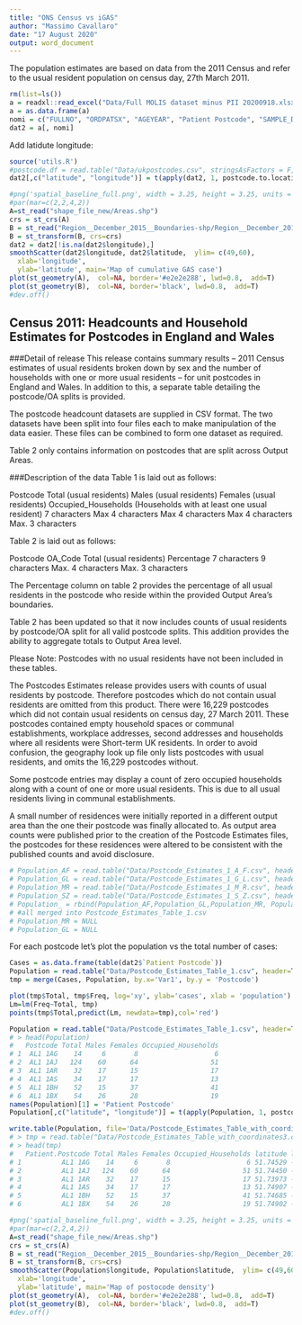 ```yaml
---
title: "ONS Census vs iGAS"
author: "Massimo Cavallaro"
date: "17 August 2020"
output: word_document
---
```


The population estimates are based on data from the 2011 Census and
refer to the usual resident population on census day, 27th March 2011.
 
```r
rm(list=ls())
a = readxl::read_excel("Data/Full MOLIS dataset minus PII 20200918.xlsx")
a = as.data.frame(a)
nomi = c("FULLNO", "ORDPATSX", "AGEYEAR", "Patient Postcode", "SAMPLE_DT", "RECEPT_DT", "Reception Month", "Reception Year", "Isolation Site Decoded", "Sterile Site Y N", "emm gene type", "CITY", "ZIP", "PHE_CENTRE_NAME")
dat2 = a[, nomi]
```

Add latidute longitude:
```r
source('utils.R')
#postcode.df = read.table("Data/ukpostcodes.csv", stringsAsFactors = F, sep=',', header = T)
dat2[,c("latitude", "longitude")] = t(apply(dat2, 1, postcode.to.location2))
```

```r
#png('spatial_baseline_full.png', width = 3.25, height = 3.25, units = 'in', res=500, pointsize = 4)
#par(mar=c(2,2,4,2))
A=st_read("shape_file_new/Areas.shp")
crs = st_crs(A)
B = st_read("Region__December_2015__Boundaries-shp/Region__December_2015__Boundaries.shp")
B = st_transform(B, crs=crs)
dat2 = dat2[!is.na(dat2$longitude),]
smoothScatter(dat2$longitude, dat2$latitude,  ylim= c(49,60),
  xlab='longitude',
  ylab='latitude', main='Map of cumulative GAS case')
plot(st_geometry(A),  col=NA, border='#e2e2e288', lwd=0.8,  add=T)
plot(st_geometry(B),  col=NA, border='black', lwd=0.8,  add=T)
#dev.off()
```


## Census 2011: Headcounts and Household Estimates for Postcodes in England and Wales


###Detail of release
This release contains summary results – 2011 Census estimates of usual residents broken down by sex and the number of households with one or more usual residents – for unit postcodes in England and Wales. In addition to this, a separate table detailing the postcode/OA splits is provided.

The postcode headcount datasets are supplied in CSV format. The two datasets have been split into four files each to make manipulation of the data easier. These files can be combined to form one dataset as required.

Table 2 only contains information on postcodes that are split across Output Areas.

###Description of the data
Table 1 is laid out as follows:

Postcode	Total (usual residents)	Males (usual residents)	Females (usual residents)   Occupied_Households (Households with at least one usual resident)
7 characters	Max 4 characters	Max 4 characters	Max 4 characters	    Max. 3 characters

Table 2 is laid out as follows: 

Postcode	OA_Code	         Total (usual residents)    Percentage
7 characters	9 characters	 Max. 4 characters	    Max. 3 characters

The Percentage column on table 2 provides the percentage of all usual residents in the postcode who reside within the provided Output Area’s boundaries.

Table 2 has been updated so that it now includes counts of usual residents by postcode/OA split for all valid postcode splits. This addition provides the ability to aggregate totals to Output Area level.

Please Note: Postcodes with no usual residents have not been included in these tables.

The Postcodes Estimates release provides users with counts of usual residents by postcode.  Therefore postcodes which do not contain usual residents are omitted from this product. There were 16,229 postcodes which did not contain usual residents on census day, 27 March 2011.  These postcodes contained empty household spaces or communal establishments, workplace addresses, second addresses and households where all residents were Short-term UK residents. In order to avoid confusion, the geography look up file only lists postcodes with usual residents, and omits the 16,229 postcodes without.

Some postcode entries may display a count of zero occupied households along with a count of one or more usual residents. This is due to all usual residents living in communal establishments.

A small number of residences were initially reported in a different output area than the one their postcode was finally allocated to. As output area counts were published prior to the creation of the Postcode Estimates files, the postcodes for these residences were altered to be consistent with the published counts and avoid disclosure.



```r
# Population_AF = read.table("Data/Postcode_Estimates_1_A_F.csv", header=T, sep = ',', stringsAsFactors = F)
# Population_GL = read.table("Data/Postcode_Estimates_1_G_L.csv", header=T, sep = ',', stringsAsFactors = F)
# Population_MR = read.table("Data/Postcode_Estimates_1_M_R.csv", header=T, sep = ',', stringsAsFactors = F)
# Population_SZ = read.table("Data/Postcode_Estimates_1_S_Z.csv", header=T, sep = ',', stringsAsFactors = F)
# Population_ = rbind(Population_AF,Population_GL,Population_MR, Population_SZ)
# #all merged into Postcode_Estimates_Table_1.csv
# Population_MR = NULL
# Population_GL = NULL
```




For each postcode let's plot the population vs the total number of cases:

```r
Cases = as.data.frame(table(dat2$`Patient Postcode`))
Population = read.table("Data/Postcode_Estimates_Table_1.csv", header=T, sep = ',', stringsAsFactors = F)
tmp = merge(Cases, Population, by.x='Var1', by.y = 'Postcode')
```



```r
plot(tmp$Total, tmp$Freq, log='xy', ylab='cases', xlab = 'population')
Lm=lm(Freq~Total, tmp)
points(tmp$Total,predict(Lm, newdata=tmp),col='red')
```




```r
Population = read.table("Data/Postcode_Estimates_Table_1.csv", header=T, sep = ',', stringsAsFactors = F)
# > head(Population)
#   Postcode Total Males Females Occupied_Households
# 1  AL1 1AG    14     6       8                   6
# 2  AL1 1AJ   124    60      64                  51
# 3  AL1 1AR    32    17      15                  17
# 4  AL1 1AS    34    17      17                  13
# 5  AL1 1BH    52    15      37                  41
# 6  AL1 1BX    54    26      28                  19
names(Population)[1] = 'Patient Postcode'
Population[,c("latitude", "longitude")] = t(apply(Population, 1, postcode.to.location2))
```

```r
write.table(Population, file='Data/Postcode_Estimates_Table_with_coordinates3.csv', quote = F, row.names = F, sep=',')
# > tmp = read.table("Data/Postcode_Estimates_Table_with_coordinates3.csv", sep=',', header = T)
# > head(tmp)
#   Patient.Postcode Total Males Females Occupied_Households latitude longitude
# 1          AL1 1AG    14     6       8                   6 51.74529 -0.328628
# 2          AL1 1AJ   124    60      64                  51 51.74450 -0.328599
# 3          AL1 1AR    32    17      15                  17 51.73973 -0.317492
# 4          AL1 1AS    34    17      17                  13 51.74907 -0.335471
# 5          AL1 1BH    52    15      37                  41 51.74685 -0.338000
# 6          AL1 1BX    54    26      28                  19 51.74902 -0.341041
```



```r
#png('spatial_baseline_full.png', width = 3.25, height = 3.25, units = 'in', res=500, pointsize = 4)
#par(mar=c(2,2,4,2))
A=st_read("shape_file_new/Areas.shp")
crs = st_crs(A)
B = st_read("Region__December_2015__Boundaries-shp/Region__December_2015__Boundaries.shp")
B = st_transform(B, crs=crs)
smoothScatter(Population$longitude, Population$latitude,  ylim= c(49,60),
  xlab='longitude',
  ylab='latitude', main='Map of postocode density')
plot(st_geometry(A),  col=NA, border='#e2e2e288', lwd=0.8,  add=T)
plot(st_geometry(B),  col=NA, border='black', lwd=0.8,  add=T)
#dev.off()
```



